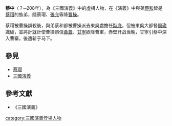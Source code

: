 '''蔡中'''（？─208年），為《三國演義》中的虛構人物，在《演義》中與弟[[蔡和|蔡和]]皆是[[蔡瑁|蔡瑁]]的族弟，隨蔡瑁、[[張允|張允]]等降[[曹操|曹操]]。

蔡瑁被曹操誤殺後，與弟蔡和都被曹操派去東吳處擔任[[臥底|臥底]]，但被東吳大都督[[周瑜|周瑜]]識破，並將計就計使曹操誤信[[黃蓋|黃蓋]]、[[甘寧|甘寧]]欲降曹軍，赤壁开战当晚，甘寧引蔡中深入曹寨，後遭斩于马下。

==參見==
* [[蔡瑁|蔡瑁]]
* [[三國演義|三國演義]]

==參考文獻==
* 《三國演義》

[[category:三國演義登場人物|category:三國演義登場人物]]
{{虚構人物小作品}}